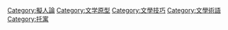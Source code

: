 [[Category:擬人論|Category:擬人論]]
[[Category:文学原型|Category:文学原型]]
[[Category:文學技巧|Category:文學技巧]]
[[Category:文學術語|Category:文學術語]]
[[Category:托寓|Category:托寓]]